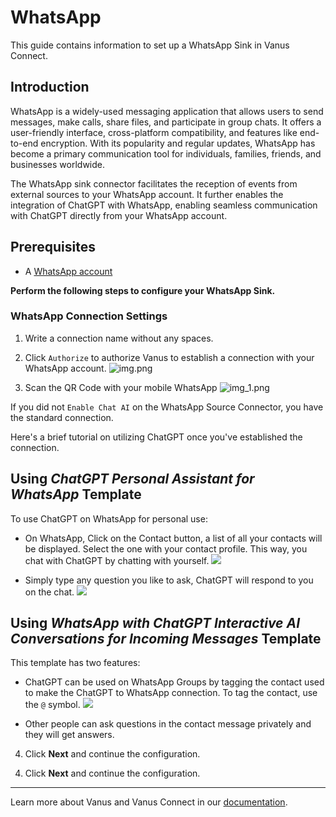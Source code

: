 # WhatsApp

This guide contains information to set up a WhatsApp Sink in Vanus Connect.

## Introduction

WhatsApp is a widely-used messaging application that allows users to send messages, make calls, share files, and participate in group chats. It offers a user-friendly interface, cross-platform compatibility, and features like end-to-end encryption. With its popularity and regular updates, WhatsApp has become a primary communication tool for individuals, families, friends, and businesses worldwide.

The WhatsApp sink connector facilitates the reception of events from external sources to your WhatsApp account. It further enables the integration of ChatGPT with WhatsApp, enabling seamless communication with ChatGPT directly from your WhatsApp account.

## Prerequisites

- A [WhatsApp account](https://www.whatsapp.com)

**Perform the following steps to configure your WhatsApp Sink.**

### WhatsApp Connection Settings

1. Write a connection name without any spaces.

2. Click `Authorize` to authorize Vanus to establish a connection with your WhatsApp account.
![img.png](images/img.png)

3. Scan the QR Code with your mobile WhatsApp
![img_1.png](images/img_1.png)


<Tabs>

<TabItem label="Standard" value="chat-ai-off">

If you did not `Enable Chat AI` on the WhatsApp Source Connector, you have the standard connection.

</TabItem>

<TabItem label="ChatGPT" value="chat-ai-on">

Here's a brief tutorial on utilizing ChatGPT once you've established the connection.

## Using *ChatGPT Personal Assistant for WhatsApp* Template

To use ChatGPT on WhatsApp for personal use:

- On WhatsApp, Click on the Contact button, a list of all your contacts will be displayed. Select the one with your contact profile. This way, you chat with ChatGPT by chatting with yourself.
![](images/chat-whatsapp-connect.png)

- Simply type any question you like to ask, ChatGPT will respond to you on the chat.
![](images/chat-whatsapp.png)


## Using *WhatsApp with ChatGPT Interactive AI Conversations for Incoming Messages* Template

This template has two features:
- ChatGPT can be used on WhatsApp Groups by tagging the contact used to make the ChatGPT to WhatsApp connection. To tag the contact, use the `@` symbol.
![](images/chat-whatsapp-group.png)


- Other people can ask questions in the contact message privately and they will get answers.
4. Click **Next** and continue the configuration.

</TabItem>

</Tabs>


4. Click **Next** and continue the configuration.

---

Learn more about Vanus and Vanus Connect in our [documentation](https://docs.vanus.ai).
